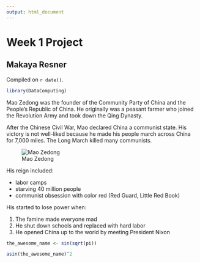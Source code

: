 ```yaml
---
output: html_document
---
```

# Week 1 Project  

## Makaya Resner

<!-- leave this material as is -->
Compiled on `r date()`.

```r
library(DataComputing)
```
<!-- put your content after this line -->
Mao Zedong was the founder of the Community Party of China and the People's Republic of China. He originally was a peasant farmer who joined the Revolution Army and took down the Qing Dynasty. 

After the Chinese Civil War, Mao declared China a communist state. His victory is not well-liked because he made his people march across China for 7,000 miles. The Long March killed many communists.

![Mao Zedong](http://vignette2.wikia.nocookie.net/real-life-villains/images/3/3e/Mao_Zedong.jpg/revision/latest?cb=20151009204508)

His reign included:

* labor camps
* starving 40 million people
* communist obsession with color red (Red Guard, Little Red Book)

His started to lose power when:

1. The famine made everyone mad
2. He shut down schools and replaced with hard labor
3. He opened China up to the world by meeting President Nixon


```r
the_awesome_name <- sin(sqrt(pi))
```


```r
asin(the_awesome_name)^2
```



